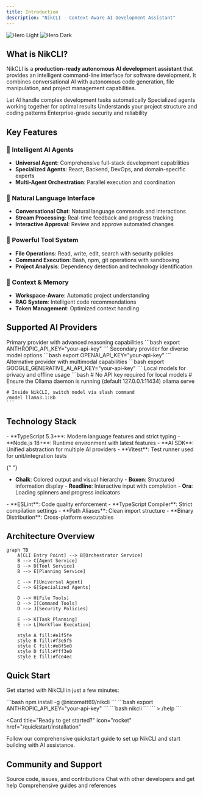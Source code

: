 ```yaml
---
title: Introduction
description: "NikCLI - Context-Aware AI Development Assistant"
---
```


<img
  className="block dark:hidden"
  src="/images/hero-light.png"
  alt="Hero Light"
/>
<img
  className="hidden dark:block"
  src="/images/hero-dark.png"
  alt="Hero Dark"
/>

## What is NikCLI?

NikCLI is a **production-ready autonomous AI development assistant** that provides an intelligent command-line interface for software development. It combines conversational AI with autonomous code generation, file manipulation, and project management capabilities.

<CardGroup cols={2}>
  <Card
    title="Autonomous Development"
    icon="robot"
    href="/user-guide/autonomous-mode"
  >
    Let AI handle complex development tasks automatically
  </Card>
  <Card
    title="Multi-Agent System"
    icon="users"
    href="/agent-system/architecture"
  >
    Specialized agents working together for optimal results
  </Card>
  <Card title="Context-Aware" icon="brain" href="/user-guide/workflow-patterns">
    Understands your project structure and coding patterns
  </Card>
  <Card
    title="Production Ready"
    icon="shield-check"
    href="/advanced/configuration"
  >
    Enterprise-grade security and reliability
  </Card>
</CardGroup>

## Key Features

### 🤖 Intelligent AI Agents

- **Universal Agent**: Comprehensive full-stack development capabilities
- **Specialized Agents**: React, Backend, DevOps, and domain-specific experts
- **Multi-Agent Orchestration**: Parallel execution and coordination

### 💬 Natural Language Interface

- **Conversational Chat**: Natural language commands and interactions
- **Stream Processing**: Real-time feedback and progress tracking
- **Interactive Approval**: Review and approve automated changes

### 🔨 Powerful Tool System

- **File Operations**: Read, write, edit, search with security policies
- **Command Execution**: Bash, npm, git operations with sandboxing
- **Project Analysis**: Dependency detection and technology identification

### 🧠 Context & Memory

- **Workspace-Aware**: Automatic project understanding
- **RAG System**: Intelligent code recommendations
- **Token Management**: Optimized context handling

## Supported AI Providers

<Tabs>
  <Tab title="Anthropic Claude">
    Primary provider with advanced reasoning capabilities
    ```bash
    export ANTHROPIC_API_KEY="your-api-key"
    ```
  </Tab>
  <Tab title="OpenAI GPT">
    Secondary provider for diverse model options
    ```bash
    export OPENAI_API_KEY="your-api-key"
    ```
  </Tab>
  <Tab title="Google Gemini">
    Alternative provider with multimodal capabilities
    ```bash
    export GOOGLE_GENERATIVE_AI_API_KEY="your-api-key"
    ```
  </Tab>
  <Tab title="Ollama">
    Local models for privacy and offline usage
    ```bash
    # No API key required for local models
    # Ensure the Ollama daemon is running (default 127.0.0.1:11434)
    ollama serve

    # Inside NikCLI, switch model via slash command
    /model llama3.1:8b
    ```

  </Tab>
</Tabs>

## Technology Stack

<AccordionGroup>
  <Accordion title="Core Technologies">
    - **TypeScript 5.3+**: Modern language features and strict typing -
    **Node.js 18+**: Runtime environment with latest features - **AI SDK**:
    Unified abstraction for multiple AI providers - **Vitest**: Test runner used
    for unit/integration tests
  </Accordion>

{" "}
<Accordion title="Terminal Interface">
  - **Chalk**: Colored output and visual hierarchy - **Boxen**: Structured
  information display - **Readline**: Interactive input with completion -
  **Ora**: Loading spinners and progress indicators
</Accordion>

  <Accordion title="Development Tools">
    - **ESLint**: Code quality enforcement - **TypeScript Compiler**: Strict
    compilation settings - **Path Aliases**: Clean import structure - **Binary
    Distribution**: Cross-platform executables
  </Accordion>
</AccordionGroup>

## Architecture Overview

```mermaid
graph TB
    A[CLI Entry Point] --> B[Orchestrator Service]
    B --> C[Agent Service]
    B --> D[Tool Service]
    B --> E[Planning Service]

    C --> F[Universal Agent]
    C --> G[Specialized Agents]

    D --> H[File Tools]
    D --> I[Command Tools]
    D --> J[Security Policies]

    E --> K[Task Planning]
    E --> L[Workflow Execution]

    style A fill:#e1f5fe
    style B fill:#f3e5f5
    style C fill:#e8f5e8
    style D fill:#fff3e0
    style E fill:#fce4ec
```

## Quick Start

Get started with NikCLI in just a few minutes:

<Steps>
  <Step title="Install NikCLI">
    ```bash npm install -g @nicomatt69/nikcli ```
  </Step>
  <Step title="Set API Key">
    ```bash export ANTHROPIC_API_KEY="your-api-key" ```
  </Step>
  <Step title="Start Interactive Mode">```bash nikcli ```</Step>
  <Step title="Try Your First Command">``` > /help ```</Step>
</Steps>

<Card
  title="Ready to get started?"
  icon="rocket"
  href="/quickstart/installation"
>
  Follow our comprehensive quickstart guide to set up NikCLI and start building
  with AI assistance.
</Card>

## Community and Support

<CardGroup cols={3}>
  <Card
    title="GitHub Repository"
    icon="github"
    href="https://github.com/nikomatt69/agent-cli"
  >
    Source code, issues, and contributions
  </Card>
  <Card
    title="Discord Community"
    icon="discord"
    href="https://discord.gg/nikcli"
  >
    Chat with other developers and get help
  </Card>
  <Card title="Documentation" icon="book" href="/user-guide/overview">
    Comprehensive guides and references
  </Card>
</CardGroup>
